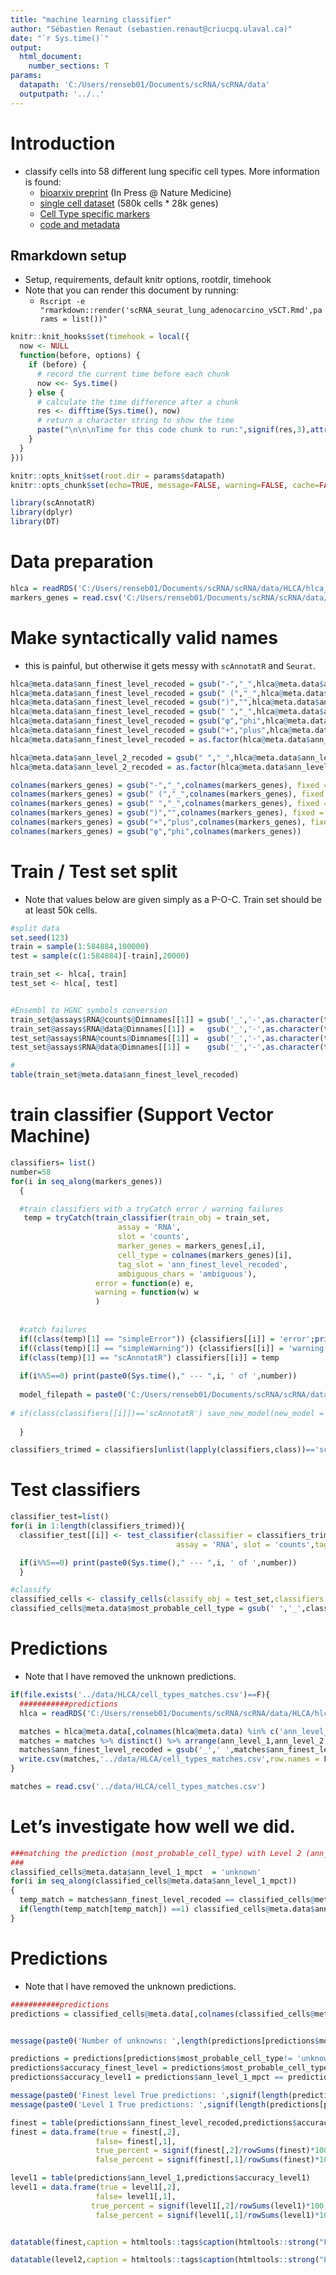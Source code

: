---
title: "machine learning classifier"
author: "Sébastien Renaut (sebastien.renaut@criucpq.ulaval.ca)"
date: "`r Sys.time()`"
output:
  html_document:
    number_sections: T
params:
  datapath: 'C:/Users/renseb01/Documents/scRNA/scRNA/data'
  outputpath: '../..' 
---

# Introduction  
* classify cells into 58 different lung specific cell types. More information is found:
  * [bioarxiv preprint](https://www.biorxiv.org/content/10.1101/2022.03.10.483747v1) (In Press @ Nature Medicine)
  * [single cell dataset](https://cellxgene.cziscience.com/collections/6f6d381a-7701-4781-935c-db10d30de293) (580k cells * 28k genes)
  * [Cell Type specific markers](https://beta.fastgenomics.org/datasets/detail-dataset-427f1eee6dd44f50bae1ab13f0f3c6a9#Files)
  * [code and metadata](https://github.com/LungCellAtlas/HLCA/blob/main/docs/HLCA_metadata_explanation.csv)

## Rmarkdown setup  
* Setup, requirements, default knitr options, rootdir, timehook    
* Note that you can render this document by running:  
  * `Rscript -e "rmarkdown::render('scRNA_seurat_lung_adenocarcino_vSCT.Rmd',params = list())"`  
  
```{r, timehook,echo=F}
knitr::knit_hooks$set(timehook = local({
  now <- NULL
  function(before, options) {
    if (before) {
      # record the current time before each chunk
      now <<- Sys.time()
    } else {
      # calculate the time difference after a chunk
      res <- difftime(Sys.time(), now)
      # return a character string to show the time
      paste("\n\n\nTime for this code chunk to run:",signif(res,3),attr(res,'units'))
    }
  }
}))
```

```{r, setup,echo=FALSE}
knitr::opts_knit$set(root.dir = params$datapath)
knitr::opts_chunk$set(echo=TRUE, message=FALSE, warning=FALSE, cache=FALSE, cache.lazy=FALSE)
```

```{r, requirements}
library(scAnnotatR)
library(dplyr)
library(DT)
```

# Data preparation 
```{r, dataprep, timehook = TRUE}
hlca = readRDS('C:/Users/renseb01/Documents/scRNA/scRNA/data/HLCA/hlca_dataset_587k_cells.rds')
markers_genes = read.csv('C:/Users/renseb01/Documents/scRNA/scRNA/data/HLCA/Marker_genes.csv',row.names = 1,check.names = F)
```

# Make syntactically valid names
  * this is painful, but otherwise it gets messy with `scAnnotatR` and `Seurat`. 
```{r, syntax, timehook = TRUE}
hlca@meta.data$ann_finest_level_recoded = gsub("-","_",hlca@meta.data$ann_finest_level,fixed = T)
hlca@meta.data$ann_finest_level_recoded = gsub(" (","_",hlca@meta.data$ann_finest_level_recoded,fixed = T)
hlca@meta.data$ann_finest_level_recoded = gsub(")","",hlca@meta.data$ann_finest_level_recoded,fixed = T)
hlca@meta.data$ann_finest_level_recoded = gsub(" ","_",hlca@meta.data$ann_finest_level_recoded,fixed = T)
hlca@meta.data$ann_finest_level_recoded = gsub("φ","phi",hlca@meta.data$ann_finest_level_recoded,fixed = T)
hlca@meta.data$ann_finest_level_recoded = gsub("+","plus",hlca@meta.data$ann_finest_level_recoded,fixed = T)
hlca@meta.data$ann_finest_level_recoded = as.factor(hlca@meta.data$ann_finest_level_recoded)

hlca@meta.data$ann_level_2_recoded = gsub(" ","_",hlca@meta.data$ann_level_2,fixed = T)
hlca@meta.data$ann_level_2_recoded = as.factor(hlca@meta.data$ann_level_2_recoded)

colnames(markers_genes) = gsub("-","_",colnames(markers_genes), fixed = T)
colnames(markers_genes) = gsub(" (","_",colnames(markers_genes), fixed = T)
colnames(markers_genes) = gsub(" ","_",colnames(markers_genes), fixed = T)
colnames(markers_genes) = gsub(")","",colnames(markers_genes), fixed = T)
colnames(markers_genes) = gsub("+","plus",colnames(markers_genes), fixed = T)
colnames(markers_genes) = gsub("φ","phi",colnames(markers_genes))

```


# Train / Test set split
 * Note that values below are given simply as a P-O-C. Train set should be at least 50k cells. 
```{r, train test sets}

#split data
set.seed(123)
train = sample(1:584884,100000)
test = sample(c(1:584884)[-train],20000)

train_set <- hlca[, train]
test_set <- hlca[, test]


#Ensembl to HGNC symbols conversion
train_set@assays$RNA@counts@Dimnames[[1]] = gsub('_','-',as.character(train_set@assays$RNA@meta.features$feature_name),fixed = T)
train_set@assays$RNA@data@Dimnames[[1]] =   gsub('_','-',as.character(train_set@assays$RNA@meta.features$feature_name),fixed = T)
test_set@assays$RNA@counts@Dimnames[[1]] =  gsub('_','-',as.character(test_set@assays$RNA@meta.features$feature_name),fixed = T)
test_set@assays$RNA@data@Dimnames[[1]] =    gsub('_','-',as.character(test_set@assays$RNA@meta.features$feature_name),fixed = T)

#
table(train_set@meta.data$ann_finest_level_recoded)
```


# train classifier (Support Vector Machine)
```{r, classifier, timehook = TRUE}
classifiers= list()
number=58
for(i in seq_along(markers_genes))
  {

  #train classifiers with a tryCatch error / warning failures
   temp = tryCatch(train_classifier(train_obj = train_set,
                        assay = 'RNA',
                        slot = 'counts',
                        marker_genes = markers_genes[,i],
                        cell_type = colnames(markers_genes)[i],
                        tag_slot = 'ann_finest_level_recoded',
                        ambiguous_chars = 'ambiguous'),
                   error = function(e) e,
                   warning = function(w) w
                   )
   
  
  #catch failures
  if((class(temp)[1] == "simpleError")) {classifiers[[i]] = 'error';print(paste0('error --- ',i))}
  if((class(temp)[1] == "simpleWarning")) {classifiers[[i]] = 'warning';print(paste0('warning --- ',i))} 
  if(class(temp)[1] == "scAnnotatR") classifiers[[i]] = temp
  
  if(i%%5==0) print(paste0(Sys.time()," --- ",i, ' of ',number))
  
  model_filepath = paste0('C:/Users/renseb01/Documents/scRNA/scRNA/data/HLCA/models/')
  
# if(class(classifiers[[i]])=='scAnnotatR') save_new_model(new_model = classifiers[[i]], path_to_models = model_filepath, include.default = FALSE) 
  
  }

classifiers_trimed = classifiers[unlist(lapply(classifiers,class))=='scAnnotatR']

```

# Test classifiers
```{r, test_classifier,timehook = TRUE}

classifier_test=list()
for(i in 1:length(classifiers_trimed)){
  classifier_test[[i]] <- test_classifier(classifier = classifiers_trimed[[i]], test_obj = test_set,  
                                     assay = 'RNA', slot = 'counts',tag_slot = 'ann_finest_level_recoded', ambiguous_chars = 'ambiguous')

  if(i%%5==0) print(paste0(Sys.time()," --- ",i, ' of ',number))
  }

#classify
classified_cells <- classify_cells(classify_obj = test_set,classifiers = classifiers_trimed, assay = 'RNA', slot = 'counts')
classified_cells@meta.data$most_probable_cell_type = gsub(' ','_',classified_cells@meta.data$most_probable_cell_type)

```


# Predictions
  * Note that I have removed the unknown predictions.
```{r DT prepare matching file,eval = T}
if(file.exists('../data/HLCA/cell_types_matches.csv')==F){
  ###########predictions
  hlca = readRDS('C:/Users/renseb01/Documents/scRNA/scRNA/data/HLCA/hlca_dataset_587k_cells.rds')

  matches = hlca@meta.data[,colnames(hlca@meta.data) %in% c('ann_level_1','ann_level_2','ann_level_3','ann_level_4','ann_level_5','ann_finest_level_recoded')]
  matches = matches %>% distinct() %>% arrange(ann_level_1,ann_level_2,ann_level_3,ann_level_4,ann_level_5)
  matches$ann_finest_level_recoded = gsub('_',' ',matches$ann_finest_level_recoded)
  write.csv(matches,'../data/HLCA/cell_types_matches.csv',row.names = F)
}

matches = read.csv('../data/HLCA/cell_types_matches.csv')

```




# Let's investigate how well we did.
```{r, double check}
###matching the prediction (most_probable_cell_type) with Level 2 (ann_level_1) to see how good predictions are based on a higher hierarchical Cell Type Level also.
###
classified_cells@meta.data$ann_level_1_mpct  = 'unknown'
for(i in seq_along(classified_cells@meta.data$ann_level_1_mpct))
{
  temp_match = matches$ann_finest_level_recoded == classified_cells@meta.data$most_probable_cell_type[i]
  if(length(temp_match[temp_match]) ==1) classified_cells@meta.data$ann_level_1_mpct[i] = matches$ann_level_1[temp_match] 
}
```


# Predictions
  * Note that I have removed the unknown predictions.
```{r DT predictions}
###########predictions
predictions = classified_cells@meta.data[,colnames(classified_cells@meta.data) %in% c('ann_level_1','ann_finest_level_recoded','ann_level_1_mpct','most_probable_cell_type')]


message(paste0('Number of unknowns: ',length(predictions[predictions$most_probable_cell_type== 'unknown',1])))

predictions = predictions[predictions$most_probable_cell_type!= 'unknown',]
predictions$accuracy_finest_level = predictions$most_probable_cell_type == predictions$ann_finest_level_recoded        
predictions$accuracy_level1 = predictions$ann_level_1_mpct == predictions$ann_level_1

message(paste0('Finest level True predictions: ',signif(length(predictions[predictions$accuracy_accuracy_finest_level,1])/nrow(predictions),4)*100,' %'))
message(paste0('Level 1 True predictions: ',signif(length(predictions[predictions$accuracy_level1,1])/nrow(predictions),4)*100,' %'))

finest = table(predictions$ann_finest_level_recoded,predictions$accuracy_finest_level)
finest = data.frame(true = finest[,2],
                   false= finest[,1],
                   true_percent = signif(finest[,2]/rowSums(finest)*100,4),
                   false_percent = signif(finest[,1]/rowSums(finest)*100,4) )

level1 = table(predictions$ann_level_1,predictions$accuracy_level1)
level1 = data.frame(true = level1[,2],
                   false= level1[,1],
                  true_percent = signif(level1[,2]/rowSums(level1)*100,4),
                   false_percent = signif(level1[,1]/rowSums(level1)*100,4) )


datatable(finest,caption = htmltools::tags$caption(htmltools::strong("Finest Level Predictions"), style="color:darkred"), options = list(dom = 't'))

datatable(level2,caption = htmltools::tags$caption(htmltools::strong("Level 2 Predictions"), style="color:darkred"), options = list(dom = 't'))


```






